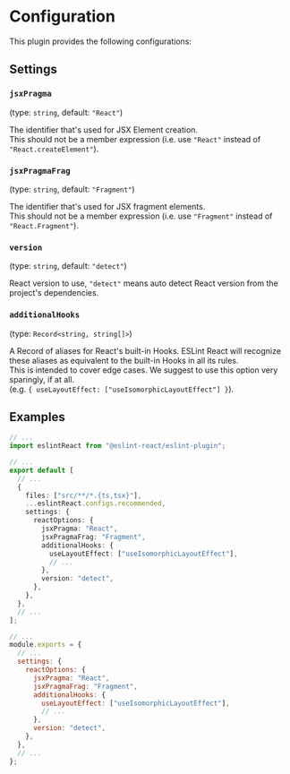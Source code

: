 
# Configuration

This plugin provides the following configurations:

## Settings

### `jsxPragma`

(type: `string`, default: `"React"`)

The identifier that's used for JSX Element creation.\
This should not be a member expression (i.e. use `"React"` instead of `"React.createElement"`).

### `jsxPragmaFrag`

(type: `string`, default: `"Fragment"`)

The identifier that's used for JSX fragment elements.\
This should not be a member expression (i.e. use `"Fragment"` instead of `"React.Fragment"`).

### `version`

(type: `string`, default: `"detect"`)

React version to use, `"detect"` means auto detect React version from the project's dependencies.

### `additionalHooks`

(type: `Record<string, string[]>`)

A Record of aliases for React's built-in Hooks. ESLint React will recognize these aliases as equivalent to the built-in Hooks in all its rules.\
This is intended to cover edge cases. We suggest to use this option very sparingly, if at all.\
(e.g. `{ useLayoutEffect: ["useIsomorphicLayoutEffect"] }`).

## Examples

<ESLintConfig>

<Config>

```ts twoslash filename="eslint.config.js"
// ...
import eslintReact from "@eslint-react/eslint-plugin";

// ...
export default [
  // ...
  {
    files: ["src/**/*.{ts,tsx}"],
    ...eslintReact.configs.recommended,
    settings: {
      reactOptions: {
        jsxPragma: "React",
        jsxPragmaFrag: "Fragment",
        additionalHooks: {
          useLayoutEffect: ["useIsomorphicLayoutEffect"],
          // ...
        },
        version: "detect",
      },
    },
  },
  // ...
];
```

</Config>

<Config>

```js filename=".eslintrc.js"
// ...
module.exports = {
  // ...
  settings: {
    reactOptions: {
      jsxPragma: "React",
      jsxPragmaFrag: "Fragment",
      additionalHooks: {
        useLayoutEffect: ["useIsomorphicLayoutEffect"],
        // ...
      },
      version: "detect",
    },
  },
  // ...
};
```

</Config>

</ESLintConfig>
